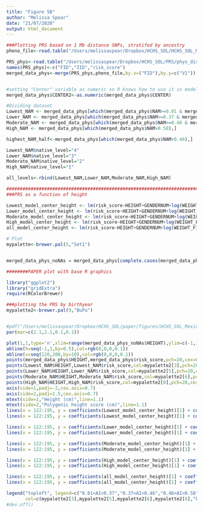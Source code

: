 ```yaml
---
title: "Figure 5B"
author: "Melissa Spear"
date: "21/07/2020"
output: html_document
---
```



```r
###Plotting PRS based on 1 Mb distance SNPs, stratifed by ancestry 
pheno_file<-read.table("/Users/melissaspear/Dropbox/HCHS_SOL/HCHS_SOL_Mexicans_admixed_95_full_pheno_010919.txt",header=T, sep='\t')

PRS_phys<-read.table("/Users/melissaspear/Dropbox/HCHS_SOL/PRS/phys_distance_1Mb/data/HCHS_SOL_Mexicans_040219_UKBB_snps_individual_polygenic_height_scores_phys_distance_1Mb_filter.txt")
names(PRS_phys)<-c("FID","IID","risk_score")
merged_data_phys<-merge(PRS_phys,pheno_file,by.x=("FID"),by.y=c("V1"))


#setting "Center" variable as numeric so R knows how to use it in model 
merged_data_phys$CENTER2<-as.numeric(merged_data_phys$CENTER)

#Dividing dataset 
Lowest_NAM <- merged_data_phys[which(merged_data_phys$NAM>=0.01 & merged_data_phys$NAM<0.37),]
Lower_NAM <- merged_data_phys[which(merged_data_phys$NAM>=0.37 & merged_data_phys$NAM<0.46),]
Moderate_NAM <- merged_data_phys[which(merged_data_phys$NAM>=0.46 & merged_data_phys$NAM<=0.58),]
High_NAM <- merged_data_phys[which(merged_data_phys$NAM>0.58),]

highest_NAM_half<-merged_data_phys[which(merged_data_phys$NAM>0.46),]

Lowest_NAM$native_level="4"
Lower_NAM$native_level="3"
Moderate_NAM$native_level="2"
High_NAM$native_level="1"

all_levels<-rbind(Lowest_NAM,Lower_NAM,Moderate_NAM,High_NAM)

```


```r
################################################################################
###PRS as a function of height 

Lowest_model_center_height <- lm(risk_score~HEIGHT+GENDERNUM+log(WEIGHT_FINAL_NORM_OVERALL)+CENTER2,data=Lowest_NAM)
Lower_model_center_height <- lm(risk_score~HEIGHT+GENDERNUM+log(WEIGHT_FINAL_NORM_OVERALL)+CENTER2,data=Lower_NAM)
Moderate_model_center_height <- lm(risk_score~HEIGHT+GENDERNUM+log(WEIGHT_FINAL_NORM_OVERALL)+CENTER2,data=Moderate_NAM)
High_model_center_height <- lm(risk_score~HEIGHT+GENDERNUM+log(WEIGHT_FINAL_NORM_OVERALL)+CENTER2,data=High_NAM)
all_model_center_height <- lm(risk_score~HEIGHT+GENDERNUM+log(WEIGHT_FINAL_NORM_OVERALL)+CENTER2,data=all_levels)


```

```r

# Plot 
mypalette<-brewer.pal(5,"Set1")


merged_data_phys_noNAs = merged_data_phys[complete.cases(merged_data_phys$NAM, merged_data_phys$risk_score, merged_data_phys$GENDERNUM, merged_data_phys$WEIGHT_FINAL_NORM_OVERALL, merged_data_phys$CENTER2, merged_data_phys$HEIGHT),]

########PAPER plot with base R graphics 

library("ggplot2")
library("gridExtra")
require(RColorBrewer)

###plotting the PRS by birthyear 
mypalette2<-brewer.pal(9,"BuPu")


#pdf("/Users/melissaspear/Dropbox/HCHS_SOL/paper/figures/HCHS_SOL_Mexican_PRS_Height_NAM_ancestry_stratified_102119_diffcolors_figure_4b.pdf",height=2.25,width=2.375,pointsize=10)
par(mar=c(2.1,2.1,0.1,0.1))

plot(1,1,type='n',xlim=range(merged_data_phys_noNAs$HEIGHT),ylim=c(-1,1),xlab="",ylab="",xaxt='n',yaxt='n')
abline(h=seq(-1,1,by=0.5),col=rgb(0,0,0,0.1))
abline(v=seq(120,200,by=10),col=rgb(0,0,0,0.1))
points(merged_data_phys$HEIGHT,merged_data_phys$risk_score,pch=20,cex=0.8)
points(Lowest_NAM$HEIGHT,Lowest_NAM$risk_score,col=mypalette2[3],pch=20,cex=0.8)
points(Lower_NAM$HEIGHT,Lower_NAM$risk_score,col=mypalette2[5],pch=20,cex=0.8)
points(Moderate_NAM$HEIGHT,Moderate_NAM$risk_score,col=mypalette2[6],pch=20,cex=0.8)
points(High_NAM$HEIGHT,High_NAM$risk_score,col=mypalette2[8],pch=20,cex=0.8)
axis(side=1,padj=-2,cex.axis=0.7)
axis(side=2,padj=1.5,cex.axis=0.7)
mtext(side=1,"Height (cm)",line=1.1)
mtext(side=2,"Polygenic height score (cm)",line=1.1)
lines(x = 122:195, y = coefficients(Lowest_model_center_height)[1] + coefficients(Lowest_model_center_height)[2]* (122:195), col ="white",lwd = 4)
lines(x = 122:195, y = coefficients(Lowest_model_center_height)[1] + coefficients(Lowest_model_center_height)[2]* (122:195), col =mypalette2[3],lwd = 3)

lines(x = 122:195, y = coefficients(Lower_model_center_height)[1] + coefficients(Lower_model_center_height)[2]* (122:195), col ="white",lwd = 4)
lines(x = 122:195, y = coefficients(Lower_model_center_height)[1] + coefficients(Lower_model_center_height)[2]* (122:195), col =mypalette2[5],lwd = 3)

lines(x = 122:195, y = coefficients(Moderate_model_center_height)[1] + coefficients(Moderate_model_center_height)[2]* (122:195), col ="white",lwd = 4)
lines(x = 122:195, y = coefficients(Moderate_model_center_height)[1] + coefficients(Moderate_model_center_height)[2]* (122:195), col =mypalette2[6],lwd = 3)

lines(x = 122:195, y = coefficients(High_model_center_height)[1] + coefficients(High_model_center_height)[2]* (122:195), col ="white",lwd = 4)
lines(x = 122:195, y = coefficients(High_model_center_height)[1] + coefficients(High_model_center_height)[2]* (122:195), col =mypalette2[8],lwd = 3)

lines(x = 122:195, y = coefficients(all_model_center_height)[1] + coefficients(all_model_center_height)[2]* (122:195), col = 'white',lwd = 4)
lines(x = 122:195, y = coefficients(all_model_center_height)[1] + coefficients(all_model_center_height)[2]* (122:195), col = 'black',lwd = 3)

legend("topleft", legend=c("0.01<AI<0.37","0.37<AI<0.46","0.46<AI<0.58","0.58<AI","All"),
       col=c(mypalette2[3],mypalette2[5],mypalette2[6],mypalette2[8],"black"),bg="white", lty=1, lwd=2,cex=0.4)
#dev.off()

```


